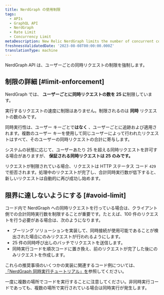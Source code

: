 ```yaml
---
title: NerdGraph の使用制限
tags:
  - APIs
  - GraphQL API
  - NerdGraph
  - Rate Limit
  - Concurrency Limit
metaDescription: New Relic NerdGraph limits the number of concurrent connections users make.
freshnessValidatedDate: '2023-08-08T00:00:00.000Z'
translationType: machine
---
```


NerdGraph API は、ユーザーごとの同時リクエストの制限を強制します。

## 制限の詳細 [#limit-enforcement]

NerdGraph では、 **ユーザーごとに同時リクエストの数を 25 に**制限しています。

実行するリクエストの速度に制限はありません。制限されるのは **同時** リクエストの数のみです。

同時実行性は、ユーザー キーごとで**はなく** 、ユーザーごとに追跡および適用されます。複数のユーザー キーを使用して同じユーザーによって行われたリクエストはすべて、そのユーザーの同時リクエストの合計に寄与します。

システムの状態に応じて、ユーザーあたり 25 を超える同時リクエストを許可する場合がありますが、 **保証される同時リクエストは 25 のみです。**

リクエストが制限されている場合、リクエストは HTTP ステータス コード `429`で拒否されます。処理中のリクエストが完了し、合計同時実行数が低下すると、新しいリクエストは自動的に再び成功し始めます。

## 限界に達しないようにする [#avoid-limit]

コード内で NerdGraph への同時リクエストを行っている場合は、クライアント側での合計同時実行数を制限することが重要です。たとえば、100 件のリクエストを行う必要がある場合は、次のようになります。

* プーリング ソリューションを実装して、同時接続が使用可能であることが検出された場合にのみリクエストが行われるようにします。
* 25 件の同時呼び出しのバッチでリクエストを送信します。
* 同時実行コードを順次コードに置き換え、前のリクエストが完了した後にのみリクエストを作成します。

これらの推奨事項のいくつかの実装に関連するコード例については、 [「NerdGraph 同時実行チュートリアル」を](/docs/apis/nerdgraph/examples/nerdgraph-concurrency-tutorial)参照してください。

一度に複数の場所でコードを実行することに注意してください。非同時実行コードであっても、複数の場所で実行されている場合は同時実行が発生します。